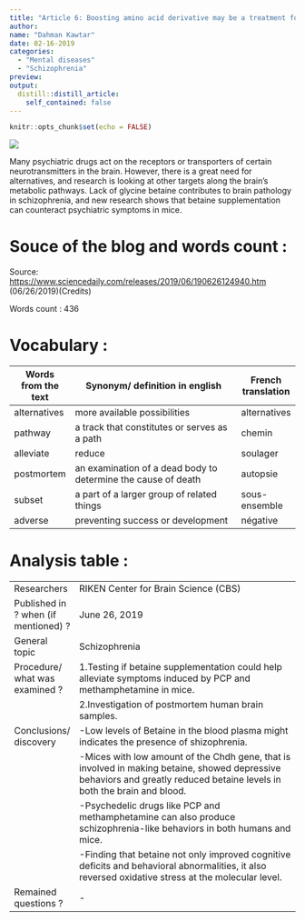 ```yaml
---
title: "Article 6: Boosting amino acid derivative may be a treatment for schizophrenia"
author:
name: "Dahman Kawtar"
date: 02-16-2019
categories:
  - "Mental diseases"
  - "Schizophrenia"
preview: 
output:
  distill::distill_article:
    self_contained: false
---
```


```r
knitr::opts_chunk$set(echo = FALSE)
```

![](image/schizophrenia.jpg)

Many psychiatric drugs act on the receptors or transporters of certain neurotransmitters in the brain. However, there is a great need for alternatives, and research is looking at other targets along the brain's metabolic pathways. Lack of glycine betaine contributes to brain pathology in schizophrenia, and new research shows that betaine supplementation can counteract psychiatric symptoms in mice.

# Souce of the blog and words count :
Source: <https://www.sciencedaily.com/releases/2019/06/190626124940.htm> (06/26/2019)(Credits)

Words count : 436


# Vocabulary :

| Words from the text | Synonym/ definition in english                                                          | French translation |
| ------------------- | --------------------------------------------------------------------------------------- | ------------------ |
| alternatives        | more available possibilities                                                            | alternatives       |
| pathway             | a track that constitutes or serves as a path                                            | chemin          |
| alleviate           | reduce                                                                                  | soulager          |
| postmortem          | an examination of a dead body to determine the cause of death                           | autopsie       |
| subset              | a part of a larger group of related things                                              | sous-ensemble |
| adverse             | preventing success or development                                                       | négative   |


# Analysis table :

|                                      |                                                                                                                                                                                                                                                                                                                                                                                                                                                                                            |
| ------------------------------------ | ------------------------------------------------------------------------------------------------------------------------------------------------------------------------------------------------------------------------------------------------------------------------------------------------------------------------------------------------------------------------------------------------------------------------------------------------------------------------------------------ |
| Researchers                          | RIKEN Center for Brain Science (CBS)                                                                                                                                                                                                                                                                                                                                                                                                                                  |
| Published in ? when (if mentioned) ? | June 26, 2019                                                                                                                                                                                                                                                                                                                                                                                                                                                                              |
| General topic                        | Schizophrenia                                                                                                                                                                                                                                                                                                                                                                                                                                                                              |
| Procedure/ what was examined ?       | 1.Testing if betaine supplementation could help alleviate symptoms induced by PCP and methamphetamine in mice.
|                                      | 2.Investigation of postmortem human brain samples.                                                                                                                                                                                                                 |
| Conclusions/ discovery               | -Low levels of Betaine in the blood plasma might indicates the presence of shizophrenia.
|                                      | -Mices with low amount of the Chdh gene, that is involved in making betaine, showed depressive behaviors and greatly reduced betaine levels in both the brain and blood.
|                                      | -Psychedelic drugs like PCP and methamphetamine can also produce schizophrenia-like behaviors in both humans and mice.  
|                                      | -Finding that betaine not only improved cognitive deficits and behavioral abnormalities, it also reversed oxidative stress at the molecular level.
| Remained  questions ?                 | -                                                                                                                                                                                                                                                                                                                                            |
